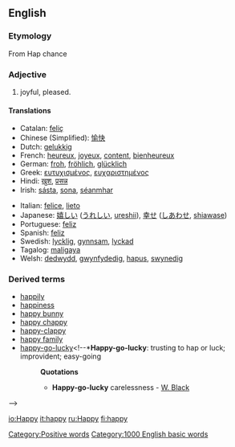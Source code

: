 ==English==

{{rank|none|river|change|508|happy|hours|clear|pretty}}

===Etymology===
From Hap chance

===Adjective===
# joyful, pleased.

====Translations====
{{Translations requested}}
{{top}}
*Catalan: [[feliç]]
*Chinese (Simplified): [[愉快]]
*Dutch: [[gelukkig]]
*French: [[heureux]], [[joyeux]], [[content]], [[bienheureux]]
*German: [[froh]], [[fröhlich]], [[glücklich]]
*Greek: [[ευτυχισμένος]], [[ευχαριστημένος]]
*Hindi: [[ख़ुश]], [[प्रसन्न]]
*Irish: [[sásta]], [[sona]], [[séanmhar]]
{{mid}}
*Italian: [[felice]], [[lieto]]
*Japanese: [[嬉しい]] ([[うれしい]], [[ureshii]]), [[幸せ]] ([[しあわせ]], [[shiawase]])
*Portuguese: [[feliz]]
*Spanish: [[feliz]]
*Swedish: [[lycklig]], [[gynnsam]], [[lyckad]]
*Tagalog: [[maligaya]]
*Welsh: [[dedwydd]], [[gwynfydedig]], [[hapus]], [[swynedig]]
{{bottom}}

===Derived terms===
*[[happily]]
*[[happiness]]
*[[happy bunny]]
*[[happy chappy]]
*[[happy-clappy]]
*[[happy family]] <!--*'''Happy family''': a collection of animals of different and hostile propensities living peaceably together in one cage. Used ironically of conventional alliances of persons who are in fact mutually repugnant-->
*[[happy-go-lucky]]<!--*'''Happy-go-lucky''': trusting to hap or luck; improvident; easy-going
*:'''Quotations'''
*:*'''Happy-go-lucky''' carelessness - [[W. Black]]
-->

[[Category:Positive words]]
[[Category:1000 English basic words]]

[[io:Happy]]
[[it:happy]]
[[ru:Happy]]
[[fi:happy]]